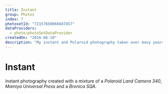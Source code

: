 ```yaml
---
title: Instant
group: Photos
index: 7
photosetId: "72157650066687457"
dataProviders:
  - photo/photoSetDataProvider
createdOn: "2016-06-10"
description: "My instant and Polaroid photography taken over many years with a range of cameras."
---
```



# Instant

Instant photography created with a mixture of a _Polaroid Land Camera 340_, _Mamiya Universal Press_ and a _Bronica SQA_.

<PhotoSet />
